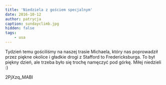```yaml
---
title: 'Niedziela z gościem specjalnym'
date: 2016-10-12
author: patrycja
caption: sundayclimb.jpg
hidden: false
tags: 
    - usa
---
```


Tydzień temu gościliśmy na naszej trasie Michaela, który nas poprowadził przez piękne okolice i gładkie drogi z Stafford to Fredericksburga. To był piękny dzień, ale trzeba było się trochę namęczyć pod górkę. Miłej niedzieli :) 

<youtube>2PjXzq_MABI</youtube>